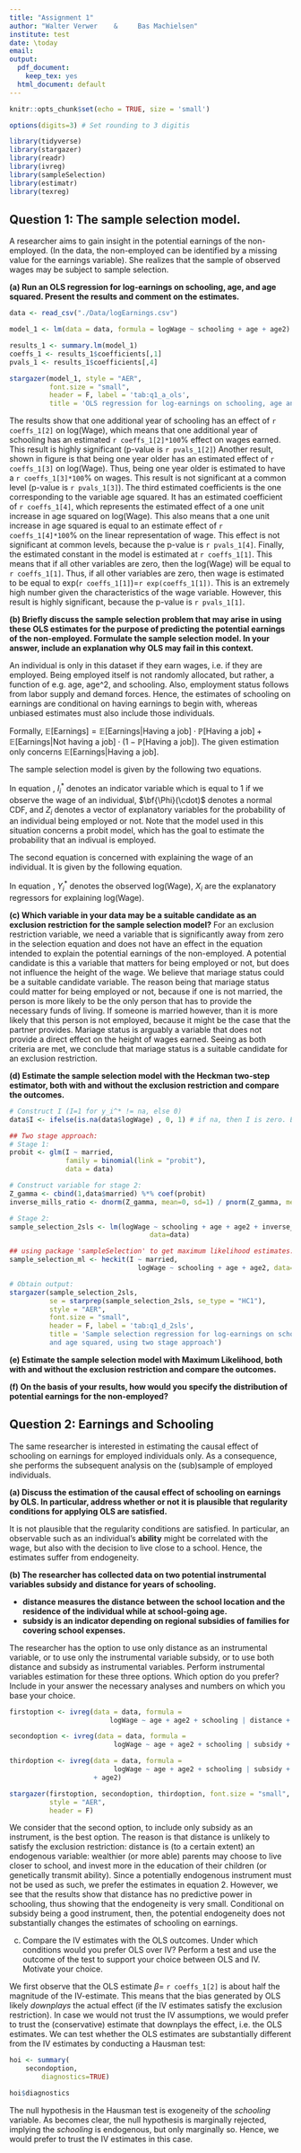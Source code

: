 ```yaml
---
title: "Assignment 1"
author: "Walter Verwer    &     Bas Machielsen"
institute: test
date: \today
email: 
output:
  pdf_document: 
    keep_tex: yes
  html_document: default
---
```


```r
knitr::opts_chunk$set(echo = TRUE, size = 'small')

options(digits=3) # Set rounding to 3 digitis

library(tidyverse)
library(stargazer)
library(readr)
library(ivreg)
library(sampleSelection)
library(estimatr)
library(texreg)
```

## Question 1: The sample selection model. 

A researcher aims to gain insight in the potential earnings of the non-employed. (In the data, the non-employed can be identified by a missing value for the earnings variable). She realizes that the sample of observed wages may be subject to sample selection.

__(a) Run an OLS regression for log-earnings on schooling, age, and age squared. Present the results and comment on the estimates.__
    
```r
data <- read_csv("./Data/logEarnings.csv")
```
    
```r
model_1 <- lm(data = data, formula = logWage ~ schooling + age + age2)

results_1 <- summary.lm(model_1)
coeffs_1 <- results_1$coefficients[,1]
pvals_1 <- results_1$coefficients[,4]

stargazer(model_1, style = "AER", 
          font.size = "small",
          header = F, label = 'tab:q1_a_ols', 
          title = 'OLS regression for log-earnings on schooling, age and age squared.')
```

The results show that one additional year of schooling has an effect of `r coeffs_1[2]` on log(Wage), which means that one additional year of schooling has an estimated `r coeffs_1[2]*100`% effect on wages earned. This result is highly significant (p-value is `r pvals_1[2]`) Another result, shown in figure \ref{tab:q1_a_ols} is that being one year older has an estimated effect of `r coeffs_1[3]` on log(Wage). Thus, being one year older is estimated to have a `r coeffs_1[3]*100`% on wages. This result is not significant at a common level (p-value is `r pvals_1[3]`). The third estimated coefficients is the one corresponding to the variable age squared. It has an estimated coefficient of `r coeffs_1[4]`, which represents the estimated effect of a one unit increase in age squared on log(Wage). This also means that a one unit increase in age squared is equal to an estimate effect of `r coeffs_1[4]*100`% on the linear representation of wage. This effect is not significant at common levels, because the p-value is `r pvals_1[4]`. Finally, the estimated constant in the model is estimated at `r coeffs_1[1]`. This means that if all other variables are zero, then the log(Wage) will be equal to `r coeffs_1[1]`. Thus, if all other variables are zero, then wage is estimated to be equal to exp(`r coeffs_1[1]`)=`r exp(coeffs_1[1])`. This is an extremely high number given the characteristics of the wage variable. However, this result is highly significant, because the p-value is `r pvals_1[1]`.

__(b) Briefly discuss the sample selection problem that may arise in using these OLS estimates for the purpose of predicting the potential earnings of the non-employed. Formulate the sample selection model. In your answer, include an explanation why OLS may fail in this context.__

An individual is only in this dataset if they earn wages, i.e. if they are employed. Being employed itself is not randomly allocated, but rather, a function of e.g. age, age^2, and schooling. Also, employment status follows from labor supply and demand forces. Hence, the estimates of schooling on earnings are conditional on having earnings to begin with, whereas unbiased estimates must also include those individuals. 

Formally, $\mathbb{E}[\text{Earnings}] = \mathbb{E[\text{Earnings}|\text{Having a job}]} \cdot \mathbb{P}[\text{Having a job}] + \mathbb{E[\text{Earnings}|\text{Not having a job}]} \cdot (1-\mathbb{P[\text{Having a job}]})$. The given estimation only concerns $\mathbb{E[\text{Earnings}|\text{Having a job}]}$.

The sample selection model is given by the following two equations.

<!-- Still need to add specific variables! As X variables we could do the variables from q1a, and then for the selection equation do the mariage status variable? Should we include the exclusion restriction variable in the second equation? I.e. is Z a subset of X? -->

\begin{equation}
\mathbb{P}[I_i^*=1|Z]=\mathbf{\Phi} (Z_i'\gamma)
\label{eq:select}
\end{equation}

In equation \ref{eq:select}, $I_i^*$ denotes an indicator variable which is equal to 1 if we observe the wage of an individual, $\bf{\Phi}(\cdot)$ denotes a normal CDF, and $Z_i$ denotes a vector of explanatory variables for the probability of an individual being employed or not. Note that the model used in this situation concerns a probit model, which has the goal to estimate the probability that an indivual is employed.

The second equation is concerned with explaining the wage of an individual. It is given by the following equation.

\begin{equation}
Y_i^* = X_i'\beta + U_i
\label{eq:effect}
\end{equation}
In equation \ref{eq:effect}, $Y_i^*$ denotes the observed log(Wage), $X_i$ are the explanatory regressors for explaining log(Wage).


__(c) Which variable in your data may be a suitable candidate as an exclusion restriction for the sample selection model?__
For an exclusion restriction variable, we need a variable that is significantly away from zero in the selection equation and does not have an effect in the equation intended to explain the potential earnings of the non-employed. A potential candidate is this a variable that matters for being employed or not, but does not influence the height of the wage. We believe that mariage status could be a suitable candidate variable. The reason being that mariage status could matter for being employed or not, because if one is not married, the person is more likely to be the only person that has to provide the necessary funds of living. If someone is married however, than it is more likely that this person is not employed, because it might be the case that the partner provides. Mariage status is arguably a variable that does not provide a direct effect on the height of wages earned. Seeing as both criteria are met, we conclude that mariage status is a suitable candidate for an exclusion restriction.


__(d) Estimate the sample selection model with the Heckman two-step estimator, both with and without the exclusion restriction and compare the outcomes.__
```r
# Construct I (I=1 for y_i^* != na, else 0)
data$I <- ifelse(is.na(data$logWage) , 0, 1) # if na, then I is zero. Else 1.

## Two stage approach:
# Stage 1:
probit <- glm(I ~ married, 
              family = binomial(link = "probit"), 
              data = data)

# Construct variable for stage 2:
Z_gamma <- cbind(1,data$married) %*% coef(probit) 
inverse_mills_ratio <- dnorm(Z_gamma, mean=0, sd=1) / pnorm(Z_gamma, mean=0, sd=1)

# Stage 2:
sample_selection_2sls <- lm(logWage ~ schooling + age + age2 + inverse_mills_ratio,
                                   data=data)

## using package 'sampleSelection' to get maximum likelihood estimates:
sample_selection_ml <- heckit(I ~ married, 
                                logWage ~ schooling + age + age2, data=data, method='ml')

# Obtain output:
stargazer(sample_selection_2sls, 
          se = starprep(sample_selection_2sls, se_type = "HC1"),
          style = "AER",
          font.size = "small",
          header = F, label = 'tab:q1_d_2sls',
          title = 'Sample selection regression for log-earnings on schooling, age
          and age squared, using two stage approach')

```


__(e) Estimate the sample selection model with Maximum Likelihood, both with and without the exclusion restriction and compare the outcomes.__



__(f) On the basis of your results, how would you specify the distribution of potential earnings for the non-employed?__



## Question 2: Earnings and Schooling

The same researcher is interested in estimating the causal effect of schooling on earnings for employed individuals only. As a consequence, she performs the subsequent analysis on the (sub)sample of employed individuals.

__(a) Discuss the estimation of the causal effect of schooling on earnings by OLS. In particular, address whether or not it is plausible that regularity conditions for applying OLS are satisfied.__

It is not plausible that the regularity conditions are satisfied. In particular, an observable such as an individual's __ability__ might be correlated with the wage, but also with the decision to live close to a school. Hence, the estimates suffer from endogeneity.

__(b) The researcher has collected data on two potential instrumental variables subsidy and distance for years of schooling.__

- __distance measures the distance between the school location and the residence of the individual while at school-going age.__
- __subsidy is an indicator depending on regional subsidies of families for covering school expenses.__
    
The researcher has the option to use only distance as an instrumental variable, or to use only the instrumental variable subsidy, or to use both distance and subsidy as instrumental variables. Perform instrumental variables estimation for these three options. Which option do you prefer? Include in your answer the necessary analyses and numbers on which you base your choice.

```r
firstoption <- ivreg(data = data, formula = 
                         logWage ~ age + age2 + schooling | distance + age + age2)

secondoption <- ivreg(data = data, formula =
                          logWage ~ age + age2 + schooling | subsidy + age + age2)

thirdoption <- ivreg(data = data, formula =
                          logWage ~ age + age2 + schooling | subsidy + distance + age 
                     + age2)
```

```r
stargazer(firstoption, secondoption, thirdoption, font.size = "small", 
          style = "AER", 
          header = F)
```

We consider that the second option, to include only subsidy as an instrument, is the best option. The reason is that distance is unlikely to satisfy the exclusion restriction: distance is (to a certain extent) an endogenous variable: wealthier (or more able) parents may choose to live closer to school, and invest more in the education of their children (or genetically transmit ability). Since a potentially endogenous instrument must not be used as such, we prefer the estimates in equation 2. However, we see that the results show that distance has no predictive power in schooling, thus showing that the endogeneity is very small. Conditional on subsidy being a good instrument, then, the potential endogeneity does not substantially changes the estimates of schooling on earnings. 

(c) Compare the IV estimates with the OLS outcomes.  Under which conditions  would  you  prefer  OLS  over  IV?  Perform  a  test  and  use  the outcome of the test to support your choice between OLS and IV. Motivate your choice.

We first observe that the OLS estimate $\beta =$ `r coeffs_1[2]` is about half the magnitude of the IV-estimate. This means that the bias generated by OLS likely _downplays_ the actual effect (if the IV estimates satisfy the exclusion restriction). In case we would not trust the IV assumptions, we would prefer to trust the (conservative) estimate that downplays the effect, i.e. the OLS estimates. We can test whether the OLS estimates are substantially different from the IV estimates by conducting a Hausman test:

```r
hoi <- summary(
    secondoption, 
        diagnostics=TRUE)

hoi$diagnostics
```

The null hypothesis in the Hausman test is exogeneity of the _schooling_ variable. As becomes clear, the null hypothesis is marginally rejected, implying the _schooling_ is endogenous, but only marginally so. Hence, we would prefer to trust the IV estimates in this case. 

